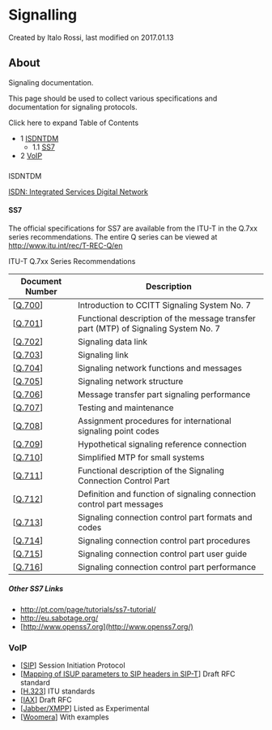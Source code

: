 
# Signalling 

 Created by  Italo Rossi, last modified on 2017.01.13

## About

Signaling documentation.

This page should be used to collect various specifications and documentation for signaling protocols.

Click here to expand Table of Contents

* 1 [ISDNTDM](#ss7)  
   * 1.1 [SS7](#ss7)
* 2 [VoIP](#voip)

###   
ISDNTDM

[ISDN: Integrated Services Digital Network](./13173938.mdx#about)

#### SS7

The official specifications for SS7 are available from the ITU-T in the Q.7xx series recommendations. The entire Q series can be viewed at <http://www.itu.int/rec/T-REC-Q/en>

ITU-T Q.7xx Series Recommendations

| **Document Number**                                                                           | **Description**                                                                     |
| --------------------------------------------------------------------------------------------- | ----------------------------------------------------------------------------------- |
| \[[Q.700](http://www.itu.int/rec/recommendation.asp?type=folders&lang=e&parent=T-REC-Q.700)\] | Introduction to CCITT Signaling System No. 7                                        |
| \[[Q.701](http://www.itu.int/rec/recommendation.asp?type=folders&lang=e&parent=T-REC-Q.701)\] | Functional description of the message transfer part (MTP) of Signaling System No. 7 |
| \[[Q.702](http://www.itu.int/rec/recommendation.asp?type=folders&lang=e&parent=T-REC-Q.702)\] | Signaling data link                                                                 |
| \[[Q.703](http://www.itu.int/rec/recommendation.asp?type=folders&lang=e&parent=T-REC-Q.703)\] | Signaling link                                                                      |
| \[[Q.704](http://www.itu.int/rec/recommendation.asp?type=folders&lang=e&parent=T-REC-Q.704)\] | Signaling network functions and messages                                            |
| \[[Q.705](http://www.itu.int/rec/recommendation.asp?type=folders&lang=e&parent=T-REC-Q.705)\] | Signaling network structure                                                         |
| \[[Q.706](http://www.itu.int/rec/recommendation.asp?type=folders&lang=e&parent=T-REC-Q.706)\] | Message transfer part signaling performance                                         |
| \[[Q.707](http://www.itu.int/rec/recommendation.asp?type=folders&lang=e&parent=T-REC-Q.707)\] | Testing and maintenance                                                             |
| \[[Q.708](http://www.itu.int/rec/recommendation.asp?type=folders&lang=e&parent=T-REC-Q.708)\] | Assignment procedures for international signaling point codes                       |
| \[[Q.709](http://www.itu.int/rec/recommendation.asp?type=folders&lang=e&parent=T-REC-Q.709)\] | Hypothetical signaling reference connection                                         |
| \[[Q.710](http://www.itu.int/rec/recommendation.asp?type=folders&lang=e&parent=T-REC-Q.710)\] | Simplified MTP for small systems                                                    |
| \[[Q.711](http://www.itu.int/rec/recommendation.asp?type=folders&lang=e&parent=T-REC-Q.711)\] | Functional description of the Signaling Connection Control Part                     |
| \[[Q.712](http://www.itu.int/rec/recommendation.asp?type=folders&lang=e&parent=T-REC-Q.712)\] | Definition and function of signaling connection control part messages               |
| \[[Q.713](http://www.itu.int/rec/recommendation.asp?type=folders&lang=e&parent=T-REC-Q.713)\] | Signaling connection control part formats and codes                                 |
| \[[Q.714](http://www.itu.int/rec/recommendation.asp?type=folders&lang=e&parent=T-REC-Q.714)\] | Signaling connection control part procedures                                        |
| \[[Q.715](http://www.itu.int/rec/recommendation.asp?type=folders&lang=e&parent=T-REC-Q.715)\] | Signaling connection control part user guide                                        |
| \[[Q.716](http://www.itu.int/rec/recommendation.asp?type=folders&lang=e&parent=T-REC-Q.716)\] | Signaling connection control part performance                                       |

##### Other SS7 Links

* <http://pt.com/page/tutorials/ss7-tutorial/>
* <http://eu.sabotage.org/>
* [http://www.openss7.org](http://www.openss7.org/)

### VoIP

* \[[SIP](http://www.ietf.org/rfc/rfc3261.txt)\] Session Initiation Protocol
* \[[Mapping of ISUP parameters to SIP headers in SIP-T](http://tools.ietf.org/id/draft-jfp-sip-isup-header-00.txt)\] Draft RFC standard
* \[[H.323](http://www.itu.int/rec/T-REC-H.323/e)\] ITU standards
* \[[IAX](http://www.ietf.org/internet-drafts/draft-ietf-enum-iax-03.txt)\] Draft RFC
* \[[Jabber/XMPP](http://www.xmpp.org/extensions/xep-0166.html)\] Listed as Experimental
* \[[Woomera](http://www.voxgratia.org/docs/woomera%5Fdesc.html)\] With examples


